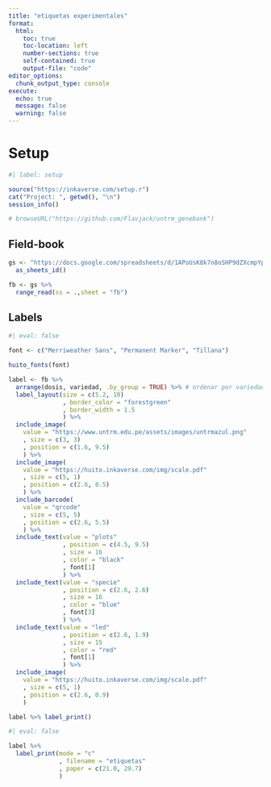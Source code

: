 ```yaml
---
title: "etiquetas experimentales"
format:
  html:
    toc: true
    toc-location: left
    number-sections: true
    self-contained: true
    output-file: "code"
editor_options: 
  chunk_output_type: console
execute: 
  echo: true
  message: false
  warning: false
---
```


# Setup

```r
#| label: setup

source("https://inkaverse.com/setup.r")
cat("Project: ", getwd(), "\n")
session_info()

# browseURL("https://github.com/Flavjack/untrm_genebank")
```

## Field-book

```r
gs <- "https://docs.google.com/spreadsheets/d/1APoUsK8k7n8oSHP9dZXcmpYpJ4a6eJs3QikAp_eOvLQ/edit?gid=537863656#gid=537863656" %>% 
  as_sheets_id()

fb <- gs %>% 
  range_read(ss = .,sheet = "fb")


```

## Labels 

```r
#| eval: false

font <- c("Merriweather Sans", "Permanent Marker", "Tillana")

huito_fonts(font)

label <- fb %>%
  arrange(dosis, variedad, .by_group = TRUE) %>% # ordenar por variedad y dosis
  label_layout(size = c(5.2, 10)
               , border_color = "forestgreen"
               , border_width = 1.5
               ) %>%
  include_image(
    value = "https://www.untrm.edu.pe/assets/images/untrmazul.png"
    , size = c(3, 3)
    , position = c(1.6, 9.5)
    ) %>% 
  include_image(
    value = "https://huito.inkaverse.com/img/scale.pdf"
    , size = c(5, 1)
    , position = c(2.6, 8.5)
    ) %>% 
  include_barcode(
    value = "qrcode"
    , size = c(5, 5)
    , position = c(2.6, 5.5)
    ) %>% 
  include_text(value = "plots"
               , position = c(4.5, 9.5)
               , size = 16
               , color = "black"
               , font[1]
               ) %>% 
  include_text(value = "specie"
               , position = c(2.6, 2.6)
               , size = 16
               , color = "blue"
               , font[3]
               ) %>% 
  include_text(value = "led"
               , position = c(2.6, 1.9)
               , size = 15
               , color = "red"
               , font[1]
               ) %>% 
  include_image(
    value = "https://huito.inkaverse.com/img/scale.pdf"
    , size = c(5, 1)
    , position = c(2.6, 0.9)
    ) 

label %>% label_print()
```

```r
#| eval: false

label %>% 
  label_print(mode = "c"
              , filename = "etiquetas"
              , paper = c(21.0, 29.7)
              )
```

